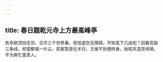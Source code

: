 ```yaml
---
---
---
```

title: 春日题乾元寺上方最高峰亭
---



危亭绝顶四无邻，见尽三千世界春。但觉虚空无障碍，不知高下几由旬？回看官路三条线，却望都城一片尘。宾客暂游无半日，王侯不到便终身。始知天造空闲境，不为奔忙富贵人。
